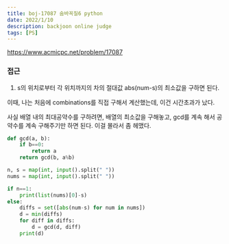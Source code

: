 ```yaml
---
title: boj-17087 숨바꼭질6 python
date: 2022/1/10
description: backjoon online judge
tags: [PS]
---
```


https://www.acmicpc.net/problem/17087

### 접근
1. s의 위치로부터 각 위치까지의 차의 절대값 abs(num-s)의 최소값을 구하면 된다.

이때, 나는 처음에 combinations를 직접 구해서 계산했는데, 이건 시간초과가 났다.

사실 배열 내의 최대공약수를 구하려면, 배열의 최소값을 구해놓고, gcd를 계속 해서 공약수를 계속 구해주기만 하면 된다. 이걸 몰라서 좀 헤맸다.

```python
def gcd(a, b):
    if b==0:
        return a
    return gcd(b, a%b)

n, s = map(int, input().split(" "))
nums = map(int, input().split(" "))

if n==1:
    print(list(nums)[0]-s)
else:
    diffs = set([abs(num-s) for num in nums])
    d = min(diffs)
    for diff in diffs:
        d = gcd(d, diff)
    print(d)
```

